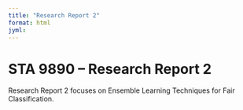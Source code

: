 ```yaml
---
title: "Research Report 2"
format: html
jyml:
---
```


# STA 9890 – Research Report 2
Research Report 2 focuses on Ensemble Learning Techniques for Fair Classification.